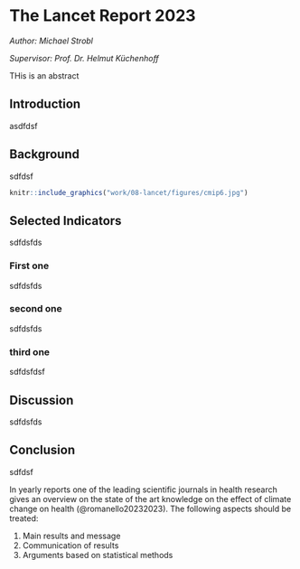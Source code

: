 # The Lancet Report 2023    {#he1}

*Author: Michael Strobl*

*Supervisor: Prof. Dr. Helmut Küchenhoff*

THis is an abstract

## Introduction

asdfdsf

## Background

sdfdsf

```r
knitr::include_graphics("work/08-lancet/figures/cmip6.jpg")
```

## Selected Indicators

sdfdsfds

### First one

sdfdsfds

### second one 

sdfdsfds

### third one

sdfdsfdsf

## Discussion

sdfdsfds

## Conclusion

sdfdsf

In yearly reports one of the leading scientific journals in health research 
gives an overview on the state of the art knowledge on the effect of climate 
change on health (@romanello20232023).  The following aspects should be treated: 



#. Main results and message 
#.  Communication of results 
#. Arguments based on statistical methods 

